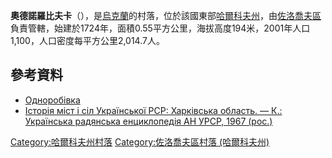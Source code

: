 {{coord|50|21|36|N|35|54|48|E|scale:100000_region:UA|display=title}}

'''奧德諾羅比夫卡'''（{{lang-uk|Одноробівка}}），是[[烏克蘭|烏克蘭]]的村落，位於該國東部[[哈爾科夫州|哈爾科夫州]]，由[[佐洛喬夫區_(哈爾科夫州)|佐洛喬夫區]]負責管轄，始建於1724年，面積0.55平方公里，海拔高度194米，2001年人口1,100，人口密度每平方公里2,014.7人。

==參考資料==
* [http://w1.c1.rada.gov.ua/pls/z7502/A005?rdat1=09.09.2011&rf7571=33177 Одноробівка]{{dead link|date=2017年12月 |bot=InternetArchiveBot |fix-attempted=yes }}
* [https://web.archive.org/web/20101221071856/http://www.igsu.org.ua/Harkovskja.obl/Zoloczevskij.rajon/Odnorobovka.html Історія міст і сіл Української РСР: Харківська область. — К.: Українська радянська енциклопедія АН УРСР, 1967 (рос.)]

{{DEFAULTSORT:Одноробівка (село)}}
[[Category:哈爾科夫州村落|Category:哈爾科夫州村落]]
[[Category:佐洛喬夫區村落_(哈爾科夫州)|Category:佐洛喬夫區村落 (哈爾科夫州)]]


{{Kharkiv-geo-stub}}